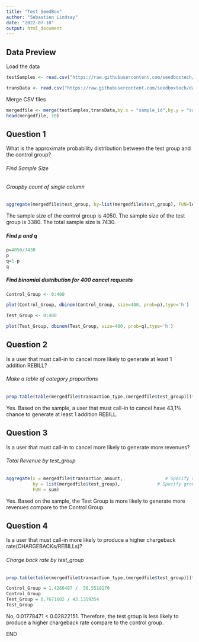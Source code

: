 ```yaml
---
title: "Test SeedBox"
author: "Sebastien Lindsay"
date: "2022-07-18"
output: html_document
---
```

## Data Preview

Load the data

```r
testSamples <- read.csv("https://raw.githubusercontent.com/seedboxtech/datasciencetest/master/testSamples.csv")
```

```r
transData <- read.csv("https://raw.githubusercontent.com/seedboxtech/datasciencetest/master/transData.csv")
```

Merge CSV files

```r
mergedfile <- merge(testSamples,transData,by.x = "sample_id",by.y = "sample_id")
head(mergedfile, 10)
```
## Question 1

What is the approximate probability distribution between the test group and the control group?

###### Find Sample Size

###### Groupby count of single column

```r
aggregate(mergedfile$test_group, by=list(mergedfile$test_group), FUN=length)
```
The sample size of the control group is 4050.
The sample size of the test group is 3380.
The total sample size is 7430.

##### Find p and q

```r
p=4050/7430
p
q=1-p
q
```

##### Find binomial distribution for 400 cancel requests

```r
Control_Group <- 0:400

plot(Control_Group, dbinom(Control_Group, size=400, prob=p),type='h')
```

```r
Test_Group <- 0:400

plot(Test_Group, dbinom(Test_Group, size=400, prob=q),type='h')
```

## Question 2

Is a user that must call-in to cancel more likely to generate at least 1 addition REBILL?

###### Make a table of category proportions

```r
prop.table(table(mergedfile$transaction_type,(mergedfile$test_group)))*100
```

Yes. Based on the sample, a user that must call-in to cancel have 43,1% chance to generate at least 1 addition REBILL.

## Question 3

Is a user that must call-in to cancel more likely to generate more revenues?

###### Total Revenue by test_group

```r
aggregate(x = mergedfile$transaction_amount,                # Specify data column
          by = list(mergedfile$test_group),              # Specify group indicator
          FUN = sum) 
```
Yes. Based on the sample, the Test Group is more likely to generate more revenues compare to the Control Group.

## Question 4

Is a user that must call-in more likely to produce a higher chargeback rate(CHARGEBACKs/REBILLs)?

###### Charge back rate by test_group

```r
prop.table(table(mergedfile$transaction_type,(mergedfile$test_group)))*100
```

```r
Control_Group = 1.4266487 /  50.5518170
Control_Group
Test_Group = 0.7671602 / 43.1359354
Test_Group
```

No, 0.01778471 < 0.02822151.  Therefore, the test group is less likely to produce a higher chargeback rate compare to the control group.

END

